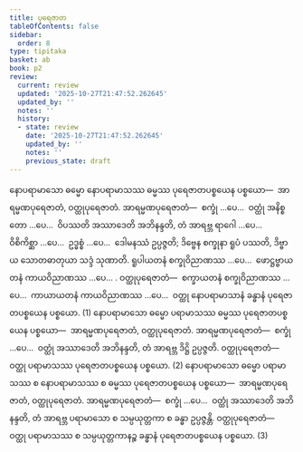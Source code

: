 ```yaml
---
title: ပုရေဇာတ
tableOfContents: false
sidebar:
  order: 8
type: tipitaka
basket: ab
book: p2
review:
  current: review
  updated: '2025-10-27T21:47:52.262645'
  updated_by: ''
  notes: ''
  history:
  - state: review
    date: '2025-10-27T21:47:52.262645'
    updated_by: ''
    notes: ''
    previous_state: draft
---
```



<ReviewStatus review={frontmatter.review} showDetails={true} />

<HypothesisAnnotation frontmatter={frontmatter} />

<DynamicBreadcrumb />

<Division number="30" book="p2" e="ch" v="38" p="262">

<Paragraph number="2178" book="p2">
နောပရာမာသော ဓမ္မော နောပရာမာသဿ ဓမ္မဿ ပုရေဇာတပစ္စယေန ပစ္စယော—  အာရမ္မဏပုရေဇာတံ, ဝတ္ထုပုရေဇာတံ. <Emphasis>အာရမ္မဏပုရေဇာတံ</Emphasis>—  စက္ခုံ …ပေ…  ဝတ္ထုံ အနိစ္စတော …ပေ…  ဝိပဿတိ အဿာဒေတိ အဘိနန္ဒတိ, တံ အာရဗ္ဘ ရာဂေါ …ပေ…  ဝိစိကိစ္ဆာ …ပေ…  ဥဒ္ဓစ္စံ …ပေ…  ဒေါမနဿံ ဥပ္ပဇ္ဇတိ; ဒိဗ္ဗေန စက္ခုနာ ရူပံ ပဿတိ, ဒိဗ္ဗာယ သောတဓာတုယာ သဒ္ဒံ သုဏာတိ. ရူပါယတနံ စက္ခုဝိညာဏဿ …ပေ…  ဖောဋ္ဌဗ္ဗာယတနံ ကာယဝိညာဏဿ …ပေ… . <Emphasis>ဝတ္ထုပုရေဇာတံ</Emphasis>—  စက္ခာယတနံ စက္ခုဝိညာဏဿ …ပေ…  ကာယာယတနံ ကာယဝိညာဏဿ …ပေ…  ဝတ္ထု နောပရာမာသာနံ ခန္ဓာနံ ပုရေဇာတပစ္စယေန ပစ္စယော. (1)
</Paragraph>

<Paragraph number="2179" book="p2">
နောပရာမာသော ဓမ္မော ပရာမာသဿ ဓမ္မဿ ပုရေဇာတပစ္စယေန ပစ္စယော—  အာရမ္မဏပုရေဇာတံ, ဝတ္ထုပုရေဇာတံ. <Emphasis>အာရမ္မဏပုရေဇာတံ</Emphasis>—  စက္ခုံ …ပေ…  ဝတ္ထုံ အဿာဒေတိ အဘိနန္ဒတိ, တံ အာရဗ္ဘ ဒိဋ္ဌိ ဥပ္ပဇ္ဇတိ. <Emphasis>ဝတ္ထုပုရေဇာတံ</Emphasis>—  ဝတ္ထု ပရာမာသဿ ပုရေဇာတပစ္စယေန ပစ္စယော. (2)
</Paragraph>

<Paragraph number="2180" book="p2">
နောပရာမာသော ဓမ္မော ပရာမာသဿ စ နောပရာမာသဿ စ ဓမ္မဿ ပုရေဇာတပစ္စယေန ပစ္စယော—  အာရမ္မဏပုရေဇာတံ, ဝတ္ထုပုရေဇာတံ. <Emphasis>အာရမ္မဏပုရေဇာတံ</Emphasis>—  စက္ခုံ …ပေ…  ဝတ္ထုံ အဿာဒေတိ အဘိနန္ဒတိ, တံ အာရဗ္ဘ ပရာမာသော စ သမ္ပယုတ္တကာ စ ခန္ဓာ ဥပ္ပဇ္ဇန္တိ. <Emphasis>ဝတ္ထုပုရေဇာတံ</Emphasis>—  ဝတ္ထု ပရာမာသဿ စ သမ္ပယုတ္တကာနဉ္စ ခန္ဓာနံ ပုရေဇာတပစ္စယေန ပစ္စယော. (3)
</Paragraph>
</Division>
